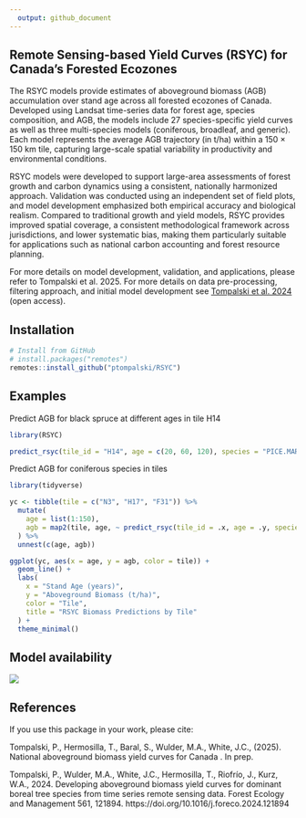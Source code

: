 ```yaml
---
  output: github_document
---
```

  
## Remote Sensing-based Yield Curves (RSYC) for Canada's Forested Ecozones

The RSYC models provide estimates of aboveground biomass (AGB) accumulation over stand age across all forested ecozones of Canada. Developed using Landsat time-series data for forest age, species composition, and AGB, the models include 27 species-specific yield curves as well as three multi-species models (coniferous, broadleaf, and generic). Each model represents the average AGB trajectory (in t/ha) within a 150 × 150 km tile, capturing large-scale spatial variability in productivity and environmental conditions.

RSYC models were developed to support large-area assessments of forest growth and carbon dynamics using a consistent, nationally harmonized approach. Validation was conducted using an independent set of field plots, and model development emphasized both empirical accuracy and biological realism. Compared to traditional growth and yield models, RSYC provides improved spatial coverage, a consistent methodological framework across jurisdictions, and lower systematic bias, making them particularly suitable for applications such as national carbon accounting and forest resource planning.

For more details on model development, validation, and applications, please refer to Tompalski et al. 2025. For more details on data pre-processing, filtering approach, and initial model development see [Tompalski et al. 2024](https://linkinghub.elsevier.com/retrieve/pii/S0378112724002068) (open access).


## Installation

```r
# Install from GitHub
# install.packages("remotes")
remotes::install_github("ptompalski/RSYC")
```

## Examples

Predict AGB for black spruce at different ages in tile H14
```r
library(RSYC)

predict_rsyc(tile_id = "H14", age = c(20, 60, 120), species = "PICE.MAR")
```
Predict AGB for coniferous species in tiles 
```r
library(tidyverse)

yc <- tibble(tile = c("N3", "H17", "F31")) %>%
  mutate(
    age = list(1:150),
    agb = map2(tile, age, ~ predict_rsyc(tile_id = .x, age = .y, species = "Coniferous"))
  ) %>%
  unnest(c(age, agb))

ggplot(yc, aes(x = age, y = agb, color = tile)) +
  geom_line() +
  labs(
    x = "Stand Age (years)",
    y = "Aboveground Biomass (t/ha)",
    color = "Tile",
    title = "RSYC Biomass Predictions by Tile"
  ) +
  theme_minimal()

```



## Model availability

![](../7_RS_AGB/graphics/studyAreaRSYC2_v7_noInset.png)



## References
If you use this package in your work, please cite:

Tompalski, P., Hermosilla, T., Baral, S., Wulder, M.A., White, J.C., (2025). National aboveground biomass yield curves for Canada . In prep.


Tompalski, P., Wulder, M.A., White, J.C., Hermosilla, T., Riofrío, J., Kurz, W.A., 2024. Developing aboveground biomass yield curves for dominant boreal tree species from time series remote sensing data. Forest Ecology and Management 561, 121894. https://doi.org/10.1016/j.foreco.2024.121894

